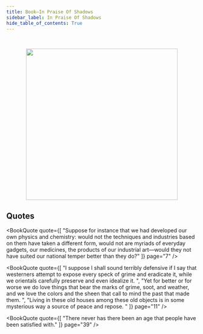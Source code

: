 ```yaml
---
title: Book—In Praise Of Shadows
sidebar_label: In Praise Of Shadows
hide_table_of_contents: True
---
```



<br />
<figure>
  <center>
    <img src="/img/book_covers/cover_in_praise_of_shadows.png" width="400"/>
  </center>
</figure>

<BookMetadata
  author="Jun'ichirō Tanizaki"
  asin="0918172020"
  datePublished="1933"
/>

## Quotes

<BookQuote
  quote={[
    "Suppose for instance that we had developed our own physics and chemistry: would not the techniques and industries based on them have taken a different form, would not are myriads of everyday gadgets, our medicines, the products of our industrial art—would they not have suited our national temper better than they do?"
  ]}
  page="7"
/>

<BookQuote
  quote={[
    "I suppose I shall sound terribly defensive if I say that westerners attempt to expose every speck of grime and eradicate it, while we orientals carefully preserve and even idealize it. ",
    "Yet for better or for worse we do love things that bear the marks of grime, soot, and weather, and we love the colors and the sheen that call to mind the past that made them. ",
    "Living in these old houses among these old objects is in some mysterious way a source of peace and repose. "
  ]}
  page="11"
/>

<BookQuote
  quote={[
    "There never has there been an age that people have been satisfied with."
  ]}
  page="39"
/>
